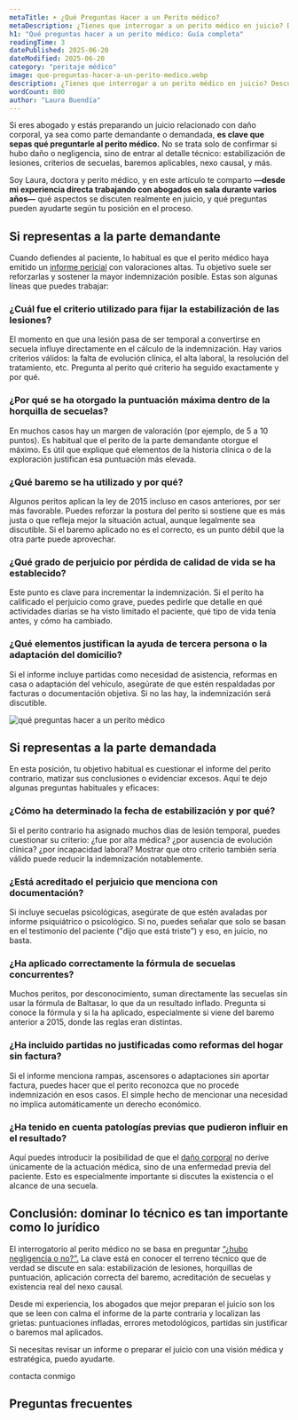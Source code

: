 ```yaml
---
metaTitle: ➤ ¿Qué Preguntas Hacer a un Perito médico?
metaDescription: ¿Tienes que interrogar a un perito médico en juicio? Descubre qué preguntas marcarán la diferencia según estés en la parte demandante o demandada. Guía práctica basada en experiencia real.
h1: "Qué preguntas hacer a un perito médico: Guía completa"
readingTime: 3
datePublished: 2025-06-20
dateModified: 2025-06-20
category: "peritaje médico"
image: que-preguntas-hacer-a-un-perito-medico.webp
description: ¿Tienes que interrogar a un perito médico en juicio? Descubre qué preguntas marcarán la diferencia según estés en la parte demandante o demandada. Guía práctica basada en experiencia real.
wordCount: 800
author: "Laura Buendía"
---
```



Si eres abogado y estás preparando un juicio relacionado con daño corporal, ya sea como parte demandante o demandada, **es clave que sepas qué preguntarle al perito médico.** No se trata solo de confirmar si hubo daño o negligencia, sino de entrar al detalle técnico: estabilización de lesiones, criterios de secuelas, baremos aplicables, nexo causal, y más.

Soy Laura, doctora y perito médico, y en este artículo te comparto **—desde mi experiencia directa trabajando con abogados en sala durante varios años—** qué aspectos se discuten realmente en juicio, y qué preguntas pueden ayudarte según tu posición en el proceso.

## Si representas a la parte demandante

Cuando defiendes al paciente, lo habitual es que el perito médico haya emitido un [informe pericial](/servicios/informes-medicos-periciales/) con valoraciones altas. Tu objetivo suele ser reforzarlas y sostener la mayor indemnización posible. Estas son algunas líneas que puedes trabajar:

### ¿Cuál fue el criterio utilizado para fijar la estabilización de las lesiones?

El momento en que una lesión pasa de ser temporal a convertirse en secuela influye directamente en el cálculo de la indemnización. Hay varios criterios válidos: la falta de evolución clínica, el alta laboral, la resolución del tratamiento, etc. Pregunta al perito qué criterio ha seguido exactamente y por qué.

### ¿Por qué se ha otorgado la puntuación máxima dentro de la horquilla de secuelas?

En muchos casos hay un margen de valoración (por ejemplo, de 5 a 10 puntos). Es habitual que el perito de la parte demandante otorgue el máximo. Es útil que explique qué elementos de la historia clínica o de la exploración justifican esa puntuación más elevada.

### ¿Qué baremo se ha utilizado y por qué?

Algunos peritos aplican la ley de 2015 incluso en casos anteriores, por ser más favorable. Puedes reforzar la postura del perito si sostiene que es más justa o que refleja mejor la situación actual, aunque legalmente sea discutible. Si el baremo aplicado no es el correcto, es un punto débil que la otra parte puede aprovechar.

### ¿Qué grado de perjuicio por pérdida de calidad de vida se ha establecido?

Este punto es clave para incrementar la indemnización. Si el perito ha calificado el perjuicio como grave, puedes pedirle que detalle en qué actividades diarias se ha visto limitado el paciente, qué tipo de vida tenía antes, y cómo ha cambiado.

### ¿Qué elementos justifican la ayuda de tercera persona o la adaptación del domicilio?

Si el informe incluye partidas como necesidad de asistencia, reformas en casa o adaptación del vehículo, asegúrate de que estén respaldadas por facturas o documentación objetiva. Si no las hay, la indemnización será discutible.

<CtaLinks modifier="service-page" />

<Image
  loading="lazy"
  src="/img/blog/que-preguntas-hacer-a-un-perito-medico.webp"
  alt="qué preguntas hacer a un perito médico"
  width={600}
  height={400}
/>

## Si representas a la parte demandada

En esta posición, tu objetivo habitual es cuestionar el informe del perito contrario, matizar sus conclusiones o evidenciar excesos. Aquí te dejo algunas preguntas habituales y eficaces:

### ¿Cómo ha determinado la fecha de estabilización y por qué?

Si el perito contrario ha asignado muchos días de lesión temporal, puedes cuestionar su criterio: ¿fue por alta médica? ¿por ausencia de evolución clínica? ¿por incapacidad laboral? Mostrar que otro criterio también sería válido puede reducir la indemnización notablemente.

### ¿Está acreditado el perjuicio que menciona con documentación?

Si incluye secuelas psicológicas, asegúrate de que estén avaladas por informe psiquiátrico o psicológico. Si no, puedes señalar que solo se basan en el testimonio del paciente ("dijo que está triste") y eso, en juicio, no basta.

### ¿Ha aplicado correctamente la fórmula de secuelas concurrentes?

Muchos peritos, por desconocimiento, suman directamente las secuelas sin usar la fórmula de Baltasar, lo que da un resultado inflado. Pregunta si conoce la fórmula y si la ha aplicado, especialmente si viene del baremo anterior a 2015, donde las reglas eran distintas.

### ¿Ha incluido partidas no justificadas como reformas del hogar sin factura?

Si el informe menciona rampas, ascensores o adaptaciones sin aportar factura, puedes hacer que el perito reconozca que no procede indemnización en esos casos. El simple hecho de mencionar una necesidad no implica automáticamente un derecho económico.

### ¿Ha tenido en cuenta patologías previas que pudieron influir en el resultado?

Aquí puedes introducir la posibilidad de que el [daño corporal](/valoracion-dano-corporal/) no derive únicamente de la actuación médica, sino de una enfermedad previa del paciente. Esto es especialmente importante si discutes la existencia o el alcance de una secuela.

## Conclusión: dominar lo técnico es tan importante como lo jurídico

El interrogatorio al perito médico no se basa en preguntar [“¿hubo negligencia o no?”.](/negligencias-medicas/que-hacer-en-caso-de-una-negligencia-medica/) La clave está en conocer el terreno técnico que de verdad se discute en sala: estabilización de lesiones, horquillas de puntuación, aplicación correcta del baremo, acreditación de secuelas y existencia real del nexo causal.

Desde mi experiencia, los abogados que mejor preparan el juicio son los que se leen con calma el informe de la parte contraria y localizan las grietas: puntuaciones infladas, errores metodológicos, partidas sin justificar o baremos mal aplicados.

Si necesitas revisar un informe o preparar el juicio con una visión médica y estratégica, puedo ayudarte.

<MainCta modifier="service-page">contacta conmigo</MainCta>

## Preguntas frecuentes

<FAQ faqs={FAQ_PREGUNTAS_PERITO_MEDICO} />

